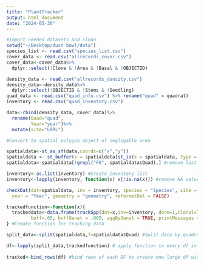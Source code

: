 ```yaml
---
title: "PlantTracker"
output: html_document
date: "2024-05-30"
---
```


```r
#Import needed datasets and clean
setwd("~/Desktop/dust bowl/data")
species_list <- read.csv("species_list.csv")
cover_data <- read.csv("allrecords_cover.csv")
cover_data<-cover_data%>%
  dplyr::select(!Clone & !Area & !Basal & !OBJECTID)

density_data <- read.csv("allrecords_density.csv")
density_data<-density_data%>%
  dplyr::select(!OBJECTID & !Stems & !Seedling)
quad_data <- read.csv("quad_info.csv") %>% rename("quad" = quadrat)
inventory <- read.csv("quad_inventory.csv")

data<-rbind(density_data, cover_data)%>%
  rename(Quad="quad",
         Year="year")%>%
  mutate(site="LRRL")

```

```r
#Convert to spatial polygon object of negligable area 

spatialdata<-st_as_sf(data,coords=c("x","y")) 
spatialdata <- st_buffer(x = spatialdata[st_is(x = spatialdata, type = "POINT"),], dist = .001) 
spatialdata<-spatialdata[!grepl("F6", spatialdata$Quad),] #remove last quadrant to avoid errors

inventory<-as.list(inventory) #Create inventory list 
inventory<-lapply(inventory, function(x) x[!is.na(x)]) #remove NA values

```

```r
checkDat(dat=spatialdata, inv = inventory, species = "Species", site = "Site", quad = "Quad",
  year = "Year", geometry = "geometry", reformatDat = FALSE)

trackedfunction<-function(x){
  trackeddata<-data.frame(trackSpp(dat=x,inv=inventory, dorm=1,clonal=TRUE,
         buff=.05, buffGenet = .005, aggByGenet = TRUE, printMessages = TRUE))
} #Create function for tracking data

split_data<-split(spatialdata,f=spatialdata$Quad) #Split data by quadrant 

df<-lapply(split_data,trackedfunction) # apply function to every df in the split_poly list 
 
tracked<-bind_rows(df) #bind rows of each DF to create one large df with all tracked data 

```

